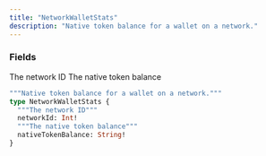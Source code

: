 ```yaml
---
title: "NetworkWalletStats"
description: "Native token balance for a wallet on a network."
---
```


### Fields

<ResponseField name="networkId" type="Int!" required>
  The network ID
</ResponseField>

<ResponseField name="nativeTokenBalance" type="String!" required>
  The native token balance
</ResponseField>


```graphql NetworkWalletStats
"""Native token balance for a wallet on a network."""
type NetworkWalletStats {
  """The network ID"""
  networkId: Int!
  """The native token balance"""
  nativeTokenBalance: String!
}
```
